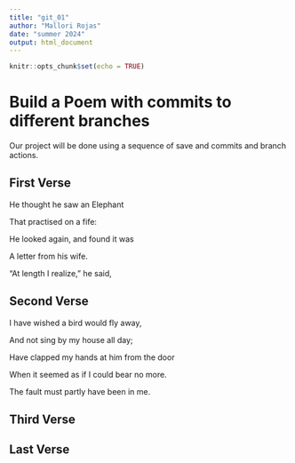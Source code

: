 ```yaml
---
title: "git_01"
author: "Mallori Rojas"
date: "summer 2024"
output: html_document
---
```


```r
knitr::opts_chunk$set(echo = TRUE)
```

# Build a Poem with commits to different branches

Our project will be done using a sequence of save and commits and branch actions.

<!-- Do not modify or change any text in "!--" bracketed areas such as this --- these are instructions to
you, if you change any of this the git program will notice it and compromise your git merging strategy !-->

## First Verse 

He thought he saw an Elephant

That practised on a fife:

He looked again, and found it was

A letter from his wife.

"At length I realize," he said,

## Second Verse

I have wished a bird would fly away,

And not sing by my house all day;

Have clapped my hands at him from the door

When it seemed as if I could bear no more.

The fault must partly have been in me.


## Third Verse
<!--Put the first two verses of The Walrus and the Carpenter here!-->
## Last Verse
<!--Put a short poem you created using chatGPT of 20 to 30 lines,here!-->
